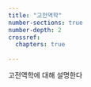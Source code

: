 ```yaml
---
title: "고전역학"
number-sections: true
number-depth: 2
crossref:
  chapters: true
  
---
```


고전역학에 대해 설명한다